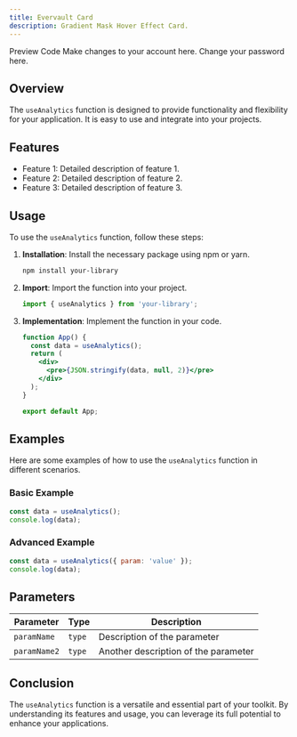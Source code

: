 ```yaml
---
title: Evervault Card
description: Gradient Mask Hover Effect Card.
---
```


<Tabs defaultValue="preview">
  <TabsList>
    <TabsTrigger value="preview" className="">Preview</TabsTrigger>
    <TabsTrigger value="code">Code</TabsTrigger>
  </TabsList>
  <TabsContent value="preview">Make changes to your account here.</TabsContent>
  <TabsContent value="code">Change your password here.</TabsContent>
</Tabs>

## Overview

The `useAnalytics` function is designed to provide functionality and flexibility for your application. It is easy to use and integrate into your projects.

## Features

- Feature 1: Detailed description of feature 1.
- Feature 2: Detailed description of feature 2.
- Feature 3: Detailed description of feature 3.

## Usage

To use the `useAnalytics` function, follow these steps:

1. **Installation**: Install the necessary package using npm or yarn.
   ```bash
   npm install your-library
   ```
2. **Import**: Import the function into your project.
   ```jsx
   import { useAnalytics } from 'your-library';
   ```
3. **Implementation**: Implement the function in your code.
   ```jsx
   function App() {
     const data = useAnalytics();
     return (
       <div>
         <pre>{JSON.stringify(data, null, 2)}</pre>
       </div>
     );
   }

   export default App;
   ```

## Examples

Here are some examples of how to use the `useAnalytics` function in different scenarios.

### Basic Example

```jsx
const data = useAnalytics();
console.log(data);
```

### Advanced Example

```jsx
const data = useAnalytics({ param: 'value' });
console.log(data);
```

## Parameters

| Parameter    | Type     | Description                       |
|--------------|----------|-----------------------------------|
| `paramName`  | `type` | Description of the parameter     |
| `paramName2` | `type` | Another description of the parameter |

## Conclusion

The `useAnalytics` function is a versatile and essential part of your toolkit. By understanding its features and usage, you can leverage its full potential to enhance your applications.